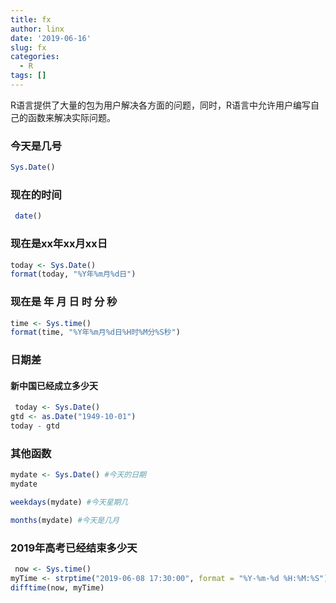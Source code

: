 ```yaml
---
title: fx
author: linx
date: '2019-06-16'
slug: fx
categories:
  - R
tags: []
---
```

R语言提供了大量的包为用户解决各方面的问题，同时，R语言中允许用户编写自己的函数来解决实际问题。

### 今天是几号
```r
Sys.Date()
```
### 现在的时间
```r
 date()
```
### 现在是xx年xx月xx日
```r
today <- Sys.Date()
format(today, "%Y年%m月%d日")
```
### 现在是 年 月 日 时 分 秒
```r
time <- Sys.time()
format(time, "%Y年%m月%d日%H时%M分%S秒")
```
### 日期差
#### 新中国已经成立多少天
```r
 today <- Sys.Date()
gtd <- as.Date("1949-10-01")   
today - gtd
```
### 其他函数
```r
mydate <- Sys.Date() #今天的日期
mydate

weekdays(mydate) #今天星期几

months(mydate) #今天是几月

```
### 2019年高考已经结束多少天
```r
 now <- Sys.time()
myTime <- strptime("2019-06-08 17:30:00", format = "%Y-%m-%d %H:%M:%S")
difftime(now, myTime)
```

